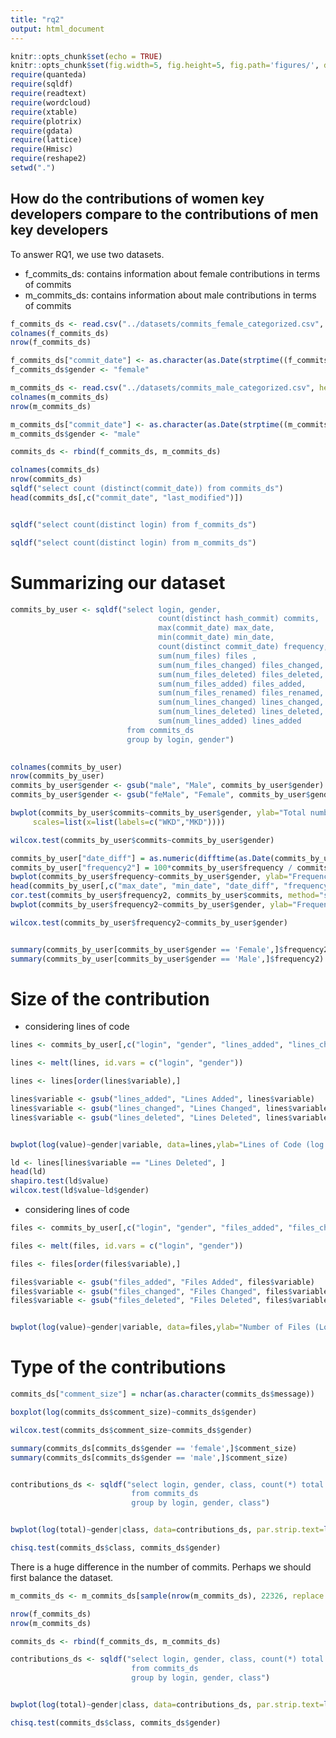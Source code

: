 ```yaml
---
title: "rq2"
output: html_document
---
```


```r
knitr::opts_chunk$set(echo = TRUE)
knitr::opts_chunk$set(fig.width=5, fig.height=5, fig.path='figures/', dev=c('png', 'pdf'))
require(quanteda)
require(sqldf)
require(readtext)
require(wordcloud)
require(xtable)
require(plotrix)
require(gdata)
require(lattice)
require(Hmisc)
require(reshape2)
setwd(".")
```

## How do the contributions of women key developers compare to the contributions of men key developers

To answer RQ1, we use two datasets. 

   * f_commits_ds: contains information about female contributions in terms of commits
   * m_commits_ds: contains information about male contributions in terms of commits 
   
```r
f_commits_ds <- read.csv("../datasets/commits_female_categorized.csv", head=T, sep=";")
colnames(f_commits_ds)
nrow(f_commits_ds)

f_commits_ds["commit_date"] <- as.character(as.Date(strptime((f_commits_ds$last_modified), "%a, %d %b %Y %H:%M:%S")))
f_commits_ds$gender <- "female"

m_commits_ds <- read.csv("../datasets/commits_male_categorized.csv", head=T, sep=";")
colnames(m_commits_ds)
nrow(m_commits_ds)

m_commits_ds["commit_date"] <- as.character(as.Date(strptime((m_commits_ds$last_modified), "%a, %d %b %Y %H:%M:%S")))
m_commits_ds$gender <- "male"

commits_ds <- rbind(f_commits_ds, m_commits_ds)

colnames(commits_ds)
nrow(commits_ds)
sqldf("select count (distinct(commit_date)) from commits_ds")
head(commits_ds[,c("commit_date", "last_modified")])


sqldf("select count(distinct login) from f_commits_ds")

sqldf("select count(distinct login) from m_commits_ds")
```


# Summarizing our dataset 

```r
commits_by_user <- sqldf("select login, gender, 
                                 count(distinct hash_commit) commits,
                                 max(commit_date) max_date, 
                                 min(commit_date) min_date, 
                                 count(distinct commit_date) frequency, 
                                 sum(num_files) files ,
                                 sum(num_files_changed) files_changed,
                                 sum(num_files_deleted) files_deleted,
                                 sum(num_files_added) files_added,
                                 sum(num_files_renamed) files_renamed,
                                 sum(num_lines_changed) lines_changed,
                                 sum(num_lines_deleted) lines_deleted,
                                 sum(num_lines_added) lines_added
                          from commits_ds
                          group by login, gender")
                          

colnames(commits_by_user)
nrow(commits_by_user)
commits_by_user$gender <- gsub("male", "Male", commits_by_user$gender)
commits_by_user$gender <- gsub("feMale", "Female", commits_by_user$gender)

bwplot(commits_by_user$commits~commits_by_user$gender, ylab="Total number of contributions (commits)",
     scales=list(x=list(labels=c("WKD","MKD"))))

wilcox.test(commits_by_user$commits~commits_by_user$gender)

```


```r
commits_by_user["date_diff"] = as.numeric(difftime(as.Date(commits_by_user$max_date), as.Date(commits_by_user$min_date), units="days"))
commits_by_user["frequency2"] = 100*commits_by_user$frequency / commits_by_user$date_diff 
bwplot(commits_by_user$frequency~commits_by_user$gender, ylab="Frequency of commits")
head(commits_by_user[,c("max_date", "min_date", "date_diff", "frequency", "frequency2", "commits")])
cor.test(commits_by_user$frequency2, commits_by_user$commits, method="spearman")
bwplot(commits_by_user$frequency2~commits_by_user$gender, ylab="Frequency of commits",scales=list(x=list(labels=c("WKD","MKD"))))

wilcox.test(commits_by_user$frequency2~commits_by_user$gender)


summary(commits_by_user[commits_by_user$gender == 'Female',]$frequency2)
summary(commits_by_user[commits_by_user$gender == 'Male',]$frequency2)

```

# Size of the contribution

   * considering lines of code

```r
lines <- commits_by_user[,c("login", "gender", "lines_added", "lines_changed", "lines_deleted")]

lines <- melt(lines, id.vars = c("login", "gender"))

lines <- lines[order(lines$variable),]

lines$variable <- gsub("lines_added", "Lines Added", lines$variable)
lines$variable <- gsub("lines_changed", "Lines Changed", lines$variable)
lines$variable <- gsub("lines_deleted", "Lines Deleted", lines$variable)


bwplot(log(value)~gender|variable, data=lines,ylab="Lines of Code (log scale)",layout=c(3,1), scales=list(x=list(labels=c("WKD","MKD"))))

ld <- lines[lines$variable == "Lines Deleted", ]
head(ld)
shapiro.test(ld$value)
wilcox.test(ld$value~ld$gender)
```


   * considering lines of code

```r
files <- commits_by_user[,c("login", "gender", "files_added", "files_changed", "files_deleted")]

files <- melt(files, id.vars = c("login", "gender"))

files <- files[order(files$variable),]

files$variable <- gsub("files_added", "Files Added", files$variable)
files$variable <- gsub("files_changed", "Files Changed", files$variable)
files$variable <- gsub("files_deleted", "Files Deleted", files$variable)


bwplot(log(value)~gender|variable, data=files,ylab="Number of Files (Log Scale)",layout=c(3,1), scales=list(x=list(labels=c("WKD","MKD"))))
```

# Type of the contributions 

```r
commits_ds["comment_size"] = nchar(as.character(commits_ds$message))

boxplot(log(commits_ds$comment_size)~commits_ds$gender)

wilcox.test(commits_ds$comment_size~commits_ds$gender)

summary(commits_ds[commits_ds$gender == 'female',]$comment_size)
summary(commits_ds[commits_ds$gender == 'male',]$comment_size)


contributions_ds <- sqldf("select login, gender, class, count(*) total
                           from commits_ds 
                           group by login, gender, class")


bwplot(log(total)~gender|class, data=contributions_ds, par.strip.text=list(cex=0.75),layout=c(5,1), scales=list(x=list(labels=c("WKD","MKD"))))

chisq.test(commits_ds$class, commits_ds$gender)
```

There is a huge difference in the number of commits. Perhaps we should first balance the dataset. 

```r
m_commits_ds <- m_commits_ds[sample(nrow(m_commits_ds), 22326, replace = FALSE, prob = NULL),]

nrow(f_commits_ds)
nrow(m_commits_ds)

commits_ds <- rbind(f_commits_ds, m_commits_ds)

contributions_ds <- sqldf("select login, gender, class, count(*) total
                           from commits_ds 
                           group by login, gender, class")


bwplot(log(total)~gender|class, data=contributions_ds, par.strip.text=list(cex=0.75),layout=c(5,1), scales=list(x=list(labels=c("WKD","MKD"))))

chisq.test(commits_ds$class, commits_ds$gender)
```
